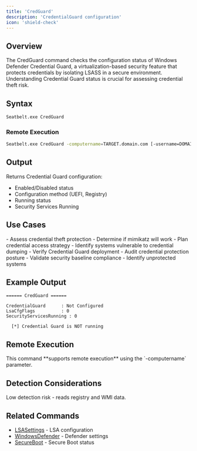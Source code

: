 ```yaml
---
title: 'CredGuard'
description: 'CredentialGuard configuration'
icon: 'shield-check'
---
```


## Overview

The CredGuard command checks the configuration status of Windows Defender Credential Guard, a virtualization-based security feature that protects credentials by isolating LSASS in a secure environment. Understanding Credential Guard status is crucial for assessing credential theft risk.

## Syntax

```bash
Seatbelt.exe CredGuard
```

### Remote Execution
```bash
Seatbelt.exe CredGuard -computername=TARGET.domain.com [-username=DOMAIN\user -password=pass]
```

## Output

Returns Credential Guard configuration:
- Enabled/Disabled status
- Configuration method (UEFI, Registry)
- Running status
- Security Services Running

## Use Cases

<Tabs>
  <Tab title="Red Team">
    - Assess credential theft protection
    - Determine if mimikatz will work
    - Plan credential access strategy
    - Identify systems vulnerable to credential dumping
  </Tab>
  <Tab title="Blue Team">
    - Verify Credential Guard deployment
    - Audit credential protection posture
    - Validate security baseline compliance
    - Identify unprotected systems
  </Tab>
</Tabs>

## Example Output

```
====== CredGuard ======

CredentialGuard      : Not Configured
LsaCfgFlags          : 0
SecurityServicesRunning : 0

  [*] Credential Guard is NOT running
```

## Remote Execution

<Check>
This command **supports remote execution** using the `-computername` parameter.
</Check>

## Detection Considerations

<Info>
Low detection risk - reads registry and WMI data.
</Info>

## Related Commands

- [LSASettings](/commands/lsasettings) - LSA configuration
- [WindowsDefender](/commands/windowsdefender) - Defender settings
- [SecureBoot](/commands/secureboot) - Secure Boot status
